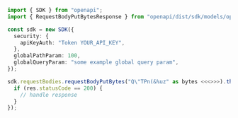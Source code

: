 ```typescript showLineNumbers copy filename="Request Body Put Bytes usage example"
import { SDK } from "openapi";
import { RequestBodyPutBytesResponse } from "openapi/dist/sdk/models/operations";

const sdk = new SDK({
  security: {
    apiKeyAuth: "Token YOUR_API_KEY",
  },
  globalPathParam: 100,
  globalQueryParam: "some example global query param",
});

sdk.requestBodies.requestBodyPutBytes("Q\"TPn(&%uz" as bytes <<<>>>).then((res: RequestBodyPutBytesResponse) => {
  if (res.statusCode == 200) {
    // handle response
  }
});
```
